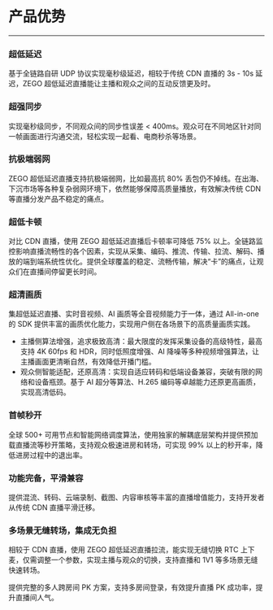 # 产品优势

- - -

### 超低延迟

基于全链路自研 UDP 协议实现毫秒级延迟，相较于传统 CDN 直播的 3s - 10s 延迟，ZEGO 超低延迟直播能让主播和观众之间的互动反馈更及时。

### 超强同步

实现毫秒级同步，不同观众间的同步性误差 < 400ms。观众可在不同地区针对同一帧画面进行沟通交流，轻松实现一起看、电商秒杀等场景。


### 抗极端弱网

ZEGO 超低延迟直播支持抗极端弱网，比如最高抗 80% 丢包仍不掉线。在出海、下沉市场等各种复杂弱网环境下，依然能够保障高质量播放，有效解决传统 CDN 等直播分发产品不稳定的痛点。


### 超低卡顿

对比 CDN 直播，使用 ZEGO 超低延迟直播后卡顿率可降低 75% 以上。全链路监控影响直播流畅性的各个因素，实现从采集、编码、推流、传输、拉流、解码、播放的端到端系统性优化。提供全球覆盖的稳定、流畅传输，解决“卡”的痛点，让观众们在直播间停留更长时间。


### 超清画质

集超低延迟直播、实时音视频、AI 画质等全音视频能力于一体，通过 All-in-one 的 SDK 提供丰富的画质优化能力，实现用户侧在各场景下的高质量画质实践。

- 主播侧算法增强，追求极致高清：最大限度的发挥采集设备的高级特性，最高支持 4K 60fps 和 HDR，同时低照度增强、AI 降噪等多种视频增强算法，让主播画面更清晰自然，有效降低开播门槛。
- 观众侧智能适配，还原高清：实现自适应转码和低端设备兼容，突破有限的网络和设备瓶颈。基于 AI 超分等算法、H.265 编码等卓越能力还原更高画质，实现高清低码。


### 首帧秒开

全球 500+ 可用节点和智能网络调度算法，使用独家的解耦底层架构并提供预加载直播流等秒开策略，支持观众极速进房和转场，可实现 99% 以上的秒开率，降低进房过程中的退出率。


### 功能完备，平滑兼容

提供混流、转码、云端录制、截图、内容审核等丰富的直播增值能力，支持开发者从传统 CDN 直播平滑迁移。


### 多场景无缝转场，集成无负担 

相较于 CDN 直播，使用 ZEGO 超低延迟直播拉流，能实现无缝切换 RTC 上下麦，仅需调整一个参数，实现主播与观众的切换，支持直播和 1V1 等多场景无缝快速转场。

提供完整的多人跨房间 PK 方案，支持多房间登录，有效提升直播 PK 成功率，提升直播间人气。
